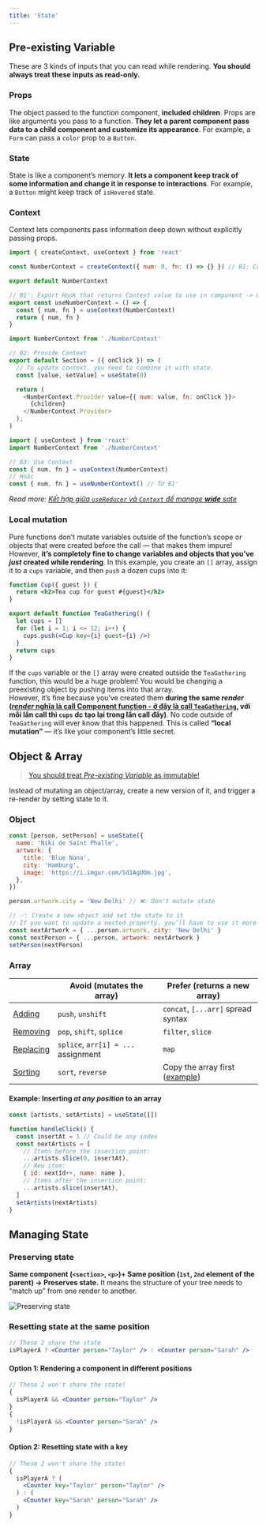 ```yaml
---
title: 'State'
---
```



## Pre-existing Variable

These are 3 kinds of inputs that you can read while rendering. **You should always treat these inputs as read-only.**

### Props

The object passed to the function component, **included children**. Props are like arguments you pass to a function. **They let a parent component pass data to a child component and customize its appearance**. For example, a `Form` can pass a `color` prop to a `Button`.

### State

State is like a component’s memory. **It lets a component keep track of some information and change it in response to interactions**. For example, a `Button` might keep track of `isHovered` state.

### Context

Context lets components pass information deep down without explicitly passing props.

<Tabs>
  <TabItem value="NumberContext.js" label="NumberContext.js" default>

```js
import { createContext, useContext } from 'react'

const NumberContext = createContext({ num: 0, fn: () => {} }) // B1: Create Context, ko có gì thì set = null

export default NumberContext

// B1': Export Hook that returns Context value to use in component -> Clean code
export const useNumberContext = () => {
  const { num, fn } = useContext(NumberContext)
  return { num, fn }
}
```

  </TabItem>
  <TabItem value="Section.js" label="Section.js">

```js
import NumberContext from './NumberContext'

// B2: Provide Context
export default Section = ({ onClick }) => (
  // To update context, you need to combine it with state.
  const [value, setValue] = useState(0)

  return (
    <NumberContext.Provider value={{ num: value, fn: onClick }}>
      {children}
    </NumberContext.Provider>
  );
)
```

  </TabItem>
  <TabItem value="Heading.js" label="Heading.js">

```js
import { useContext } from 'react'
import NumberContext from './NumberContext'

// B3: Use Context
const { num, fn } = useContext(NumberContext)
// Hoặc
const { num, fn } = useNumberContext() // Từ B1'
```

  </TabItem>
</Tabs>

_Read more: [Kết hợp giữa `useReducer` và `Context` để manage **wide** sate](https://beta.reactjs.org/learn/scaling-up-with-reducer-and-context)_

### Local mutation

Pure functions don’t mutate variables outside of the function’s scope or objects that were created before the call — that makes them impure!  
However, **it’s completely fine to change variables and objects that you’ve _just_ created while rendering**. In this example, you create an `[]` array, assign it to a `cups` variable, and then `push` a dozen cups into it:

```jsx
function Cup({ guest }) {
  return <h2>Tea cup for guest #{guest}</h2>
}

export default function TeaGathering() {
  let cups = []
  for (let i = 1; i <= 12; i++) {
    cups.push(<Cup key={i} guest={i} />)
  }
  return cups
}
```

If the `cups` variable or the `[]` array were created outside the `TeaGathering` function, this would be a huge problem! You would be changing a preexisting object by pushing items into that array.  
However, it’s fine because you’ve created them **during the same _render_ ([_render_ nghĩa là call Component function - ở đây là call `TeaGathering`](lifecycle.md#step-1-react-trigger-render-initial-hoặc-re-render-component), với mỗi lần call thì `cups` dc tạo lại trong lần call đấy)**. No code outside of `TeaGathering` will ever know that this happened. This is called **“local mutation”** — it’s like your component’s little secret.

## Object & Array

> [You should treat _Pre-existing Variable_ as immutable!](#pre-existing-variable)

Instead of mutating an object/array, create a new version of it, and trigger a re-render by setting state to it.

### Object

```jsx
const [person, setPerson] = useState({
  name: 'Niki de Saint Phalle',
  artwork: {
    title: 'Blue Nana',
    city: 'Hamburg',
    image: 'https://i.imgur.com/Sd1AgUOm.jpg',
  },
})

person.artwork.city = 'New Delhi' // ❌: Don't mutate state

// ✅: Create a new object and set the state to it
// If you want to update a nested property, you’ll have to use it more than once (bc `...` spread is "shallow" - it only copies things one level deep)
const nextArtwork = { ...person.artwork, city: 'New Delhi' }
const nextPerson = { ...person, artwork: nextArtwork }
setPerson(nextPerson)
```

### Array

|                                                                                                     | Avoid (mutates the array)           | Prefer (returns a new array)                                                                                               |
| --------------------------------------------------------------------------------------------------- | ----------------------------------- | -------------------------------------------------------------------------------------------------------------------------- |
| [Adding](https://beta.reactjs.org/learn/updating-arrays-in-state#adding-to-an-array)                | `push`, `unshift`                   | `concat`, `[...arr]` spread syntax                                                                                         |
| [Removing](https://beta.reactjs.org/learn/updating-arrays-in-state#removing-from-an-array)          | `pop`, `shift`, `splice`            | `filter`, `slice`                                                                                                          |
| [Replacing](https://beta.reactjs.org/learn/updating-arrays-in-state#replacing-items-in-an-array)    | `splice`, `arr[i] = ...` assignment | `map`                                                                                                                      |
| [Sorting](https://beta.reactjs.org/learn/updating-arrays-in-state#making-other-changes-to-an-array) | `sort`, `reverse`                   | Copy the array first ([example](https://beta.reactjs.org/learn/updating-arrays-in-state#making-other-changes-to-an-array)) |

#### Example: Inserting _at any position_ to an array

```jsx
const [artists, setArtists] = useState([])

function handleClick() {
  const insertAt = 1 // Could be any index
  const nextArtists = [
    // Items before the insertion point:
    ...artists.slice(0, insertAt),
    // New item:
    { id: nextId++, name: name },
    // Items after the insertion point:
    ...artists.slice(insertAt),
  ]
  setArtists(nextArtists)
}
```

## Managing State

### Preserving state

**Same component (`<section>`, `<p>`)+ Same position (`1st`, `2nd` element of the parent) &rarr; Preserves state.** It means the structure of your tree needs to “match up” from one render to another.

![Preserving state](https://beta.reactjs.org/_next/image?url=%2Fimages%2Fdocs%2Fdiagrams%2Fpreserving_state_diff_same_pt1.dark.png&w=828&q=75)

### Resetting state at the same position

```jsx
// These 2 share the state
isPlayerA ? <Counter person="Taylor" /> : <Counter person="Sarah" />
```

#### Option 1: Rendering a component in different positions

```jsx
// These 2 won't share the state!
{
  isPlayerA && <Counter person="Taylor" />
}
{
  !isPlayerA && <Counter person="Sarah" />
}
```

#### Option 2: Resetting state with a key

```jsx
// These 2 won't share the state!
{
  isPlayerA ? (
    <Counter key="Taylor" person="Taylor" />
  ) : (
    <Counter key="Sarah" person="Sarah" />
  )
}
```

